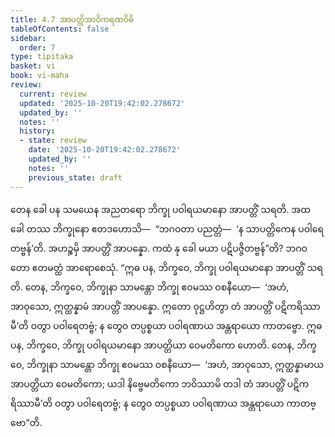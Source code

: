 ```yaml
---
title: 4.7 အာပတ္တိအာဝိကရဏဝိဓိ
tableOfContents: false
sidebar:
  order: 7
type: tipitaka
basket: vi
book: vi-maha
review:
  current: review
  updated: '2025-10-20T19:42:02.278672'
  updated_by: ''
  notes: ''
  history:
  - state: review
    date: '2025-10-20T19:42:02.278672'
    updated_by: ''
    notes: ''
    previous_state: draft
---
```



<DynamicBreadcrumb />


<ReviewStatus review={frontmatter.review} showDetails={true} />

<HypothesisAnnotation frontmatter={frontmatter} />

<Division number="220" book="vi-maha" e="ch" v="3" p="232">

<Paragraph number="990" book="vi-maha">
တေန ခေါ ပန သမယေန အညတရော ဘိက္ခု ပဝါရယမာနော အာပတ္တိံ သရတိ. အထ ခေါ တဿ ဘိက္ခုနော ဧတဒဟောသိ—  “ဘဂဝတာ ပညတ္တံ—  ‘န သာပတ္တိကေန ပဝါရေတဗ္ဗန်’တိ. အဟဉ္စမှိ အာပတ္တိံ အာပန္နော. ကထံ နု ခေါ မယာ ပဋိပဇ္ဇိတဗ္ဗန်”တိ? ဘဂဝတော ဧတမတ္ထံ အာရောစေသုံ.
</Paragraph>

<Paragraph number="991" book="vi-maha">
“ဣဓ ပန, ဘိက္ခဝေ, ဘိက္ခု ပဝါရယမာနော အာပတ္တိံ သရတိ. တေန, ဘိက္ခဝေ, ဘိက္ခုနာ သာမန္တော ဘိက္ခု ဧဝမဿ ဝစနီယော—  ‘အဟံ, အာဝုသော, ဣတ္ထန္နာမံ အာပတ္တိံ အာပန္နော. ဣတော ဝုဋ္ဌဟိတွာ တံ အာပတ္တိံ ပဋိကရိဿာမီ’တိ ဝတွာ ပဝါရေတဗ္ဗံ; န တွေဝ တပ္ပစ္စယာ ပဝါရဏာယ အန္တရာယော ကာတဗ္ဗော.
</Paragraph>

<Paragraph number="992" book="vi-maha">
ဣဓ ပန, ဘိက္ခဝေ, ဘိက္ခု ပဝါရယမာနော အာပတ္တိယာ ဝေမတိကော ဟောတိ. တေန, ဘိက္ခဝေ, ဘိက္ခုနာ သာမန္တော ဘိက္ခု ဧဝမဿ ဝစနီယော—  ‘အဟံ, အာဝုသော, ဣတ္ထန္နာမာယ အာပတ္တိယာ ဝေမတိကော; ယဒါ နိဗ္ဗေမတိကော ဘဝိဿာမိ တဒါ တံ အာပတ္တိံ ပဋိကရိဿာမီ’တိ ဝတွာ ပဝါရေတဗ္ဗံ; န တွေဝ တပ္ပစ္စယာ ပဝါရဏာယ အန္တရာယော ကာတဗ္ဗော”တိ.
</Paragraph>
</Division>